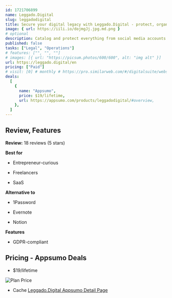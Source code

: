 ```yaml
---
id: 1721706899  
name: Leggado.Digital
slug: leggadodigital
title: Secure your digital legacy with Leggado.Digital - protect, organize, and transfer your online assets
image: { url: https://iili.io/dojmgJj.jpg.md.png }
# optional
description: Catalog and protect everything from social media accounts to cryptocurrency wallets with advanced encryptionEnsure each beneficiary receives the correct information and access
published: false
tasks: ["Legal", "Operations"]
# features: ["", "", ""]
# images: [{ url: "https://picsum.photos/600/600", alt: "img alt" }]
url: https://leggado.digital/en 
pricing: ["Paid"]
# visit: [0] # monthly # https://pro.similarweb.com/#/digitalsuite/websiteanalysis/home
deals:
  [
    {
      name: "Appsumo",
      price: $19/lifetime,
      url: https://appsumo.com/products/leggadodigital/#overview,
    },
  ]
---
```


## Review, Features

**Review:** 18 reviews  (5 stars)

**Best for**

- Entrepreneur-curious

- Freelancers

- SaaS

**Alternative to**

- 1Password

- Evernote

- Notion

**Features**

- GDPR-compliant

## Pricing - Appsumo Deals

- $19/lifetime

<Img src="https://iili.io/do8z021.png" alt="Plan Price" />

- Cache [Leggado.Digital Appsumo Detail Page](https://iili.io/do8zwEN.png)

